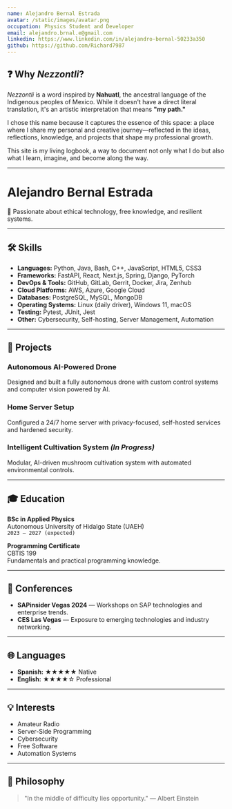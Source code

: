 ```yaml
---
name: Alejandro Bernal Estrada
avatar: /static/images/avatar.png
occupation: Physics Student and Developer
email: alejandro.brnal.e@gmail.com
linkedin: https://www.linkedin.com/in/alejandro-bernal-50233a350
github: https://github.com/Richard7987
---
```


## ❓ Why *Nezzontli*?

*Nezzontli* is a word inspired by **Nahuatl**, the ancestral language of the Indigenous peoples of Mexico. While it doesn't have a direct literal translation, it's an artistic interpretation that means **"my path."**

I chose this name because it captures the essence of this space: a place where I share my personal and creative journey—reflected in the ideas, reflections, knowledge, and projects that shape my professional growth.

This site is my living logbook, a way to document not only what I do but also what I learn, imagine, and become along the way.

---

# Alejandro Bernal Estrada

📖 Passionate about ethical technology, free knowledge, and resilient systems.

---

## 🛠️ Skills

- **Languages:** Python, Java, Bash, C++, JavaScript, HTML5, CSS3  
- **Frameworks:** FastAPI, React, Next.js, Spring, Django, PyTorch  
- **DevOps & Tools:** GitHub, GitLab, Gerrit, Docker, Jira, Zenhub  
- **Cloud Platforms:** AWS, Azure, Google Cloud  
- **Databases:** PostgreSQL, MySQL, MongoDB  
- **Operating Systems:** Linux (daily driver), Windows 11, macOS  
- **Testing:** Pytest, JUnit, Jest  
- **Other:** Cybersecurity, Self-hosting, Server Management, Automation  

---

## 🧠 Projects

### Autonomous AI-Powered Drone  
Designed and built a fully autonomous drone with custom control systems and computer vision powered by AI.

### Home Server Setup  
Configured a 24/7 home server with privacy-focused, self-hosted services and hardened security.

### Intelligent Cultivation System *(In Progress)*  
Modular, AI-driven mushroom cultivation system with automated environmental controls.

---

## 🎓 Education

**BSc in Applied Physics**  
Autonomous University of Hidalgo State (UAEH)  
`2023 – 2027 (expected)`

**Programming Certificate**  
CBTIS 199  
Fundamentals and practical programming knowledge.

---

## 📅 Conferences

- **SAPinsider Vegas 2024** — Workshops on SAP technologies and enterprise trends.  
- **CES Las Vegas** — Exposure to emerging technologies and industry networking.

---

## 🌐 Languages

- **Spanish:** ★★★★★ Native  
- **English:** ★★★★☆ Professional  

---

## 💡 Interests

- Amateur Radio  
- Server-Side Programming  
- Cybersecurity  
- Free Software  
- Automation Systems

---

## 🧭 Philosophy

> "In the middle of difficulty lies opportunity." — Albert Einstein
